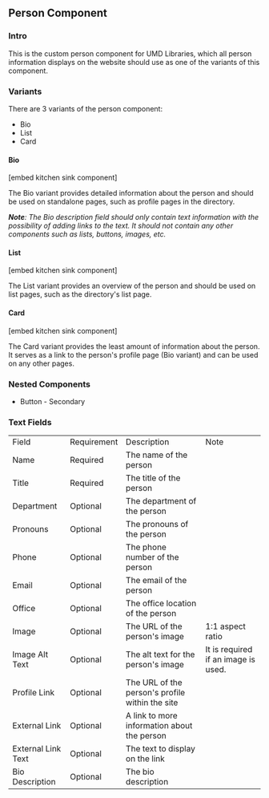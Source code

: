 ## Person Component

### Intro

This is the custom person component for UMD Libraries, which all person information displays on the website should use as one of the variants of this component.

### Variants

There are 3 variants of the person component:

- Bio
- List
- Card

#### Bio

[embed kitchen sink component]

The Bio variant provides detailed information about the person and should be used on standalone pages, such as profile pages in the directory.

_***Note***: The Bio description field should only contain text information with the possibility of adding links to the text. It should not contain any other components such as lists, buttons, images, etc._

#### List

[embed kitchen sink component]

The List variant provides an overview of the person and should be used on list pages, such as the directory's list page.

#### Card

[embed kitchen sink component]

The Card variant provides the least amount of information about the person. It serves as a link to the person's profile page (Bio variant) and can be used on any other pages.

### Nested Components

- Button - Secondary

### Text Fields

<table>
  <tr>
    <td>Field</td>
    <td>Requirement</td>
    <td>Description</td>
    <td>Note</td>
  </tr>
  <tr>
    <td>Name</td>
    <td>Required</td>
    <td>The name of the person</td>
    <td></td>
  </tr>
  <tr>
    <td>Title</td>
    <td>Required</td>
    <td>The title of the person</td>
    <td></td>
  </tr>
  <tr>
    <td>Department</td>
    <td>Optional</td>
    <td>The department of the person</td>
    <td></td>
  </tr>
  <tr>
    <td>Pronouns</td>
    <td>Optional</td>
    <td>The pronouns of the person</td>
    <td></td>
  </tr>
  <tr>
    <td>Phone</td>
    <td>Optional</td>
    <td>The phone number of the person</td>
    <td></td>
  </tr>
  <tr>
    <td>Email</td>
    <td>Optional</td>
    <td>The email of the person</td>
    <td></td>
  </tr>
  <tr>
    <td>Office</td>
    <td>Optional</td>
    <td>The office location of the person</td>
    <td></td>
  </tr>
  <tr>
    <td>Image</td>
    <td>Optional</td>
    <td>The URL of the person&#39;s image</td>
    <td>1:1 aspect ratio</td>
  </tr>
  <tr>
    <td>Image Alt Text</td>
    <td>Optional</td>
    <td>The alt text for the person&#39;s image</td>
    <td>It is required if an image is used.</td>
  </tr>
  <tr>
    <td>Profile Link</td>
    <td>Optional</td>
    <td>The URL of the person&#39;s profile within the site</td>
    <td></td>
  </tr>
  <tr>
    <td>External Link</td>
    <td>Optional</td>
    <td>A link to more information about the person</td>
    <td></td>
  </tr>
  <tr>
    <td>External Link Text</td>
    <td>Optional</td>
    <td>The text to display on the link</td>
    <td></td>
  </tr>
  <tr>
    <td>Bio Description</td>
    <td>Optional</td>
    <td>The bio description</td>
    <td></td>
  </tr>
</table>

